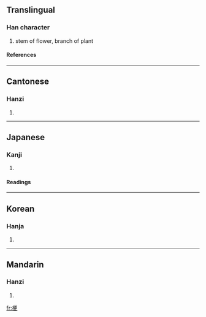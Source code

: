 ==Translingual==
===Han character===
{{Han char|rn=75|rad=木|as=07|sn=11|four=4194<sub>6</sub>|canj=木一中大 (DMLK)}}
# stem of flower, branch of plant
====References====
{{Han ref|kx=0529.040|dkj=14849|hdz=21210.120|uh=6897|ud=26775|bh=B1F0|bd=45552}}

----
==Cantonese==
===Hanzi===
{{yue-hanzi|jyut=|y=gang2}}
# {{defn|Cantonese}}

----
==Japanese==
===Kanji===
{{ja-kanji|grade=|rs=木07}}
# {{defn|Japanese}} 
====Readings====
{{ja-readings|on=[[こう]] (kō), [[きょう]] (kyō)|kun=[[やまにれ]] (yamanire)}}

----
==Korean==
===Hanja===
{{ko-hanja|hangeul=경|eumhun=|rv=gyeong|mr=kyŏng|y=kyeng}}
# {{defn|Korean}}

----
==Mandarin==
===Hanzi===
{{cmn-hanzi|pin=[[gěng]] ([[geng3]])|wg=keng<sup>3</sup>}}
# {{defn|Mandarin}}

[[fr:梗]]